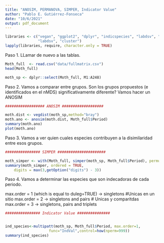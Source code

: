 ```yaml
---
title: "ANOSIM, PERMANOVA, SIMPER, Indicator Value"
author: "Pablo E. Gutiérrez-Fonseca"
date: "10/6/2021"
output: pdf_document
---
```



```r

libraries <- c("vegan", "ggplot2", "dplyr", "indicspecies", "labdsv", "MASS", 
               "labdsv", "cluster")
lapply(libraries, require, character.only = TRUE)

```

Paso 1. LLamar de nuevo a las tablas.

```r

Moth_full  <- read.csv("data/fullmatrix.csv")
head(Moth_full)

moth_sp <- dplyr::select(Moth_full, M1:A248)

```


Paso 2.  Vamos a comparar entre grupos.
Son los grupos propuestos (e identificados en el nMDS) significativamente diferente?
Vamos hacer un ANOSIM

```r
################## ANOSIM ###################

moth.dist <- vegdist(moth_sp,method="bray")
moth.ano <- anosim(moth.dist, Moth_full$Period)
summary(moth.ano)
plot(moth.ano)

```


Paso 3.  Vamos a ver quien cuales especies contribuyen a la disimilaridad entre esos grupos.

```r
################ SIMPER ######################

moth_simper <- with(Moth_full, simper(moth_sp, Moth_full$Period), permutations = 999)
summary(moth_simper, ordered = TRUE,
    digits = max(3,getOption("digits") - 3))

```


Paso 4.  Vamos a determinar las especies que son indecadoras de cada periodo.

max.order = 1 (which is equal to duleg=TRUE)  ->  singletons  #Unicas en un sitio
max.order = 2 -> singletons and pairs  # Unicas y comparitdas
max.order = 3 -> singletons, pairs and triplets

```r
################ Indicator Value ###############


ind_species<-multipatt(moth_sp, Moth_full$Period, max.order=1,
                    func="IndVal",control=how(nperm=999))
summary(ind_species)

```
